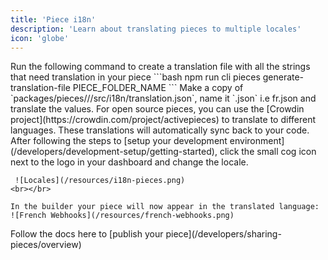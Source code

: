 ```yaml
---
title: 'Piece i18n'
description: 'Learn about translating pieces to multiple locales'
icon: 'globe'
---
```


<Steps>
  <Step title="Generate">
    Run the following command to create a translation file with all the strings that need translation in your piece
    ```bash
    npm run cli pieces generate-translation-file PIECE_FOLDER_NAME
    ```
  </Step>
  <Step title="Translate">
     Make a copy of `packages/pieces/<community_or_custom>/<your_piece>/src/i18n/translation.json`, name it `<locale>.json` i.e fr.json and translate the values.
    <Tip>
      For open source pieces, you can use the [Crowdin project](https://crowdin.com/project/activepieces) to translate to different languages. These translations will automatically sync back to your code.
    </Tip>
  </Step>
  
   <Step title="Test Locally">
    After following the steps to [setup your development environment](/developers/development-setup/getting-started), click the small cog icon next to the logo in your dashboard and change the locale.

     ![Locales](/resources/i18n-pieces.png)
    <br></br>
  
    In the builder your piece will now appear in the translated language:
    ![French Webhooks](/resources/french-webhooks.png)
  </Step>

  <Step title="Publish">
  Follow the docs here to [publish your piece](/developers/sharing-pieces/overview)

  </Step>

</Steps>